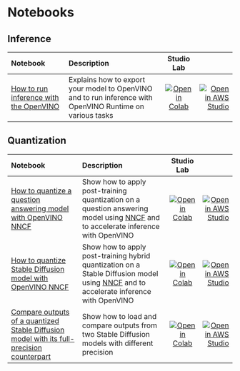 <!--Copyright 2022 The HuggingFace Team. All rights reserved.
Licensed under the Apache License, Version 2.0 (the "License"); you may not use this file except in compliance with
the License. You may obtain a copy of the License at
http://www.apache.org/licenses/LICENSE-2.0
Unless required by applicable law or agreed to in writing, software distributed under the License is distributed on
an "AS IS" BASIS, WITHOUT WARRANTIES OR CONDITIONS OF ANY KIND, either express or implied. See the License for the
specific language governing permissions and limitations under the License.
-->

# Notebooks

## Inference

| Notebook                                                                                                                                                                                                   | Description                                                                                                                                                                     |        Studio Lab                                                                                                                                                                                                       |       |
|:-----------------------------------------------------------------------------------------------------------------------------------------------------------------------------------------------------------|:--------------------------------------------------------------------------------------------------------------------------------------------------------------------------------|:-----------------------------------------------------------------------------------------------------------------------------------------------------------------------------------------------------------------------:|------:|
| [How to run inference with the OpenVINO](https://github.com/huggingface/optimum-intel/blob/main/notebooks/openvino/optimum_openvino_inference.ipynb)                                                       | Explains how to export your model to OpenVINO and to run inference with OpenVINO Runtime on various tasks                                                                       | [![Open in Colab](https://colab.research.google.com/assets/colab-badge.svg)](https://colab.research.google.com/github/huggingface/optimum-intel/blob/main/notebooks/openvino/optimum_openvino_inference.ipynb)          | [![Open in AWS Studio](https://studiolab.sagemaker.aws/studiolab.svg)](https://studiolab.sagemaker.aws/import/github/huggingface/optimum-intel/blob/main/notebooks/openvino/optimum_openvino_inference.ipynb)          |

## Quantization

| Notebook                                                                                                                                                                                                   | Description                                                                                                                                                                     |        Studio Lab                                                                                                                                                                                                       |       |
|:-----------------------------------------------------------------------------------------------------------------------------------------------------------------------------------------------------------|:--------------------------------------------------------------------------------------------------------------------------------------------------------------------------------|:-----------------------------------------------------------------------------------------------------------------------------------------------------------------------------------------------------------------------:|------:|
| [How to quantize a question answering model with OpenVINO NNCF](https://github.com/huggingface/optimum-intel/blob/main/notebooks/openvino/question_answering_quantization.ipynb)                           | Show how to apply post-training quantization on a question answering model using [NNCF](https://github.com/openvinotoolkit/nncf) and to accelerate inference with OpenVINO      | [![Open in Colab](https://colab.research.google.com/assets/colab-badge.svg)](https://colab.research.google.com/github/huggingface/optimum-intel/blob/main/notebooks/openvino/question_answering_quantization.ipynb)     | [![Open in AWS Studio](https://studiolab.sagemaker.aws/studiolab.svg)](https://studiolab.sagemaker.aws/import/github/huggingface/optimum-intel/blob/main/notebooks/openvino/question_answering_quantization.ipynb)     |
| [How to quantize Stable Diffusion model with OpenVINO NNCF](https://github.com/huggingface/optimum-intel/blob/main/notebooks/openvino/stable_diffusion_hybrid_quantization.ipynb)                          | Show how to apply post-training hybrid quantization on a Stable Diffusion model using [NNCF](https://github.com/openvinotoolkit/nncf) and to accelerate inference with OpenVINO | [![Open in Colab](https://colab.research.google.com/assets/colab-badge.svg)](https://colab.research.google.com/github/huggingface/optimum-intel/blob/main/notebooks/openvino/stable_diffusion_hybrid_quantization.ipynb)| [![Open in AWS Studio](https://studiolab.sagemaker.aws/studiolab.svg)](https://studiolab.sagemaker.aws/import/github/huggingface/optimum-intel/blob/main/notebooks/openvino/stable_diffusion_hybrid_quantization.ipynb)|
| [Compare outputs of a quantized Stable Diffusion model with its full-precision counterpart](https://github.com/huggingface/optimum-intel/blob/main/notebooks/openvino/stable_diffusion_optimization.ipynb) | Show how to load and compare outputs from two Stable Diffusion models with different precision                                                                                  | [![Open in Colab](https://colab.research.google.com/assets/colab-badge.svg)](https://colab.research.google.com/github/huggingface/optimum-intel/blob/main/notebooks/openvino/stable_diffusion_optimization.ipynb)       | [![Open in AWS Studio](https://studiolab.sagemaker.aws/studiolab.svg)](https://studiolab.sagemaker.aws/import/github/huggingface/optimum-intel/blob/main/notebooks/openvino/stable_diffusion_optimization.ipynb)       |


